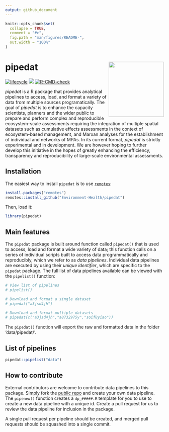 ```yaml
---
output: github_document
---
```


<!-- README.md is generated from README.Rmd. Please edit that file -->

```r
knitr::opts_chunk$set(
  collapse = TRUE,
  comment = "#>",
  fig.path = "man/figures/README-",
  out.width = "100%"
)
```

# pipedat <a href='https://github.com/Environment-Health/pipedat'><img src='man/figures/logo.png' align="right" height="175" /></a>

<!-- badges: start -->
<!-- [![Check package](https://github.com/inSileco/graphicsutils/actions/workflows/check-moreorless-standard.yaml/badge.svg)](https://github.com/inSileco/graphicsutils/actions/workflows/check-moreorless-standard.yaml) -->
<!-- [![codecov](https://codecov.io/gh/inSileco/graphicsutils/branch/master/graph/badge.svg)](https://codecov.io/gh/inSileco/graphicsutils) -->
[![lifecycle](https://img.shields.io/badge/lifecycle-experimental-orange.svg)](https://www.tidyverse.org/lifecycle/#preliminary)
![](https://img.shields.io/badge/status-preliminary-blue.svg)
[![R-CMD-check](https://github.com/Ecosystem-Assessments/pipedat/actions/workflows/R-CMD-check.yaml/badge.svg)](https://github.com/Ecosystem-Assessments/pipedat/actions/workflows/R-CMD-check.yaml)
<!-- badges: end -->

*pipedat* is a R package that provides analytical pipelines to access, load, and format a variety of data from multiple sources programatically. The goal of *pipedat* is to enhance the capacity scientists, planners and the wider public to prepare and perform complex and reproducible ecosystem-scale assessments requiring the integration of multiple spatial datasets such as cumulative effects assessments in the context of ecosystem-based management, and Marxan analyses for the establishment of individual and networks of MPAs. In its current format, *pipedat* is strictly experimental and in development. We are however hoping to further develop this initiative in the hopes of greatly enhancing the efficiency, transparency and reproducibility of large-scale environmental assessments. 

## Installation

The easiest way to install `pipedat` is to use [`remotes`](https://cran.r-project.org/package=remotes):

``` r
install.packages("remotes")
remotes::install_github("Environment-Health/pipedat")
```

Then, load it:

```r
library(pipedat)
```

## Main features 

The `pipedat` package is built around function called `pipedat()` that is used to access, load and format a wide variety of data; this function calls on a series of individual scripts built to access data programmatically and reproducibly, which we refer to as *data pipelines*. Individual data pipelines are executed by using their *unique identifier*, which are specific to the `pipedat` package. The full list of data pipelines available can be viewed with the `pipelist()` function: 

```r
# View list of pipelines 
# pipelist()

# Download and format a single dataset 
# pipedat("a3jsd4jh")

# Download and format multiple datasets
# pipedat(c("a3jsd4jh","a8732975y","soif8yiao"))
```

The `pipedat()` function will export the raw and formatted data in the folder 'data/pipedat/'.

## List of pipelines 

```r
pipedat::pipelist("data")
```

## How to contribute

External contributors are welcome to contribute data pipelines to this package. Simply fork the [public repo]() and create your own data pipeline. The `pipenew()` function creates a `dp_#####.R` template for you to use to create a new data pipeline with a unique id. Create a pull request for us to review the data pipeline for inclusion in the package. 

A single pull request per pipeline should be created, and merged pull requests should be squashed into a single commit.
